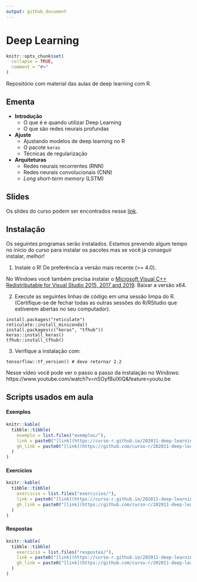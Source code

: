 ```yaml
---
output: github_document
---
```


# Deep Learning

<!-- README.md is generated from README.Rmd. Please edit that file -->

```r
knitr::opts_chunk$set(
  collapse = TRUE,
  comment = "#>"
)
```

Repositório com material das aulas de deep learning com R.

## Ementa

- **Introdução**
  - O que é e quando utilizar Deep Learning
  - O que são redes neurais profundas
- **Ajuste**
  - Ajustando modelos de deep learning no R
  - O pacote `keras`
  - Técnicas de regularização
- **Arquiteturas**
  - Redes neurais recorrentes (RNN)
  - Redes neurais convolucionais (CNN)
  - *Long short-term memory* (LSTM)

## Slides

Os slides do curso podem ser encontrados nesse [link](https://curso-r.github.io/202011-deep-learning/slides).

## Instalação

Os seguintes programas serão instalados. Estamos prevendo algum tempo no início do curso para instalar os pacotes mas se você já conseguir instalar, melhor!


1) Instale o R! De preferência a versão mais recente (>= 4.0).

No Windows você também precisa instalar o [Microsoft Visual C++ Redistributable for Visual Studio 2015, 2017 and 2019](https://support.microsoft.com/help/2977003/the-latest-supported-visual-c-downloads). Baixar a versão x64.

2) Execute as seguintes linhas de código em uma sessão limpa do R. (Certifique-se de fechar todas as outras sessões do R/RStudio que estiverem abertas no seu computador).

```
install.packages("reticulate")
reticulate::install_miniconda()
install.packages(c("keras", "tfhub"))
keras::install_keras()
tfhub::install_tfhub()
```

3) Verifique a instalação com:

```
tensorflow::tf_version() # deve retornar 2.2
```

Nesse vídeo você pode ver o passo a passo da instalação no Windows: https://www.youtube.com/watch?v=nSOyfBulXlQ&feature=youtu.be

## Scripts usados em aula

#### Exemplos 

```r
knitr::kable(
  tibble::tibble(
    exemplo = list.files("exemplos/"),
    link = paste0("[link](https://curso-r.github.io/202011-deep-learning/exemplos/", exemplo, ")"),
    gh_link = paste0("[link](https://github.com/curso-r/202011-deep-learning/blob/main/exemplos/", exemplo, ")")
  )
)
```

#### Exercicios

```r
knitr::kable(
  tibble::tibble(
    exercicio = list.files("exercicios/"),
    link = paste0("[link](https://curso-r.github.io/202011-deep-learning/exemplos/", exercicio, ")"),
    gh_link = paste0("[link](https://github.com/curso-r/202011-deep-learning/blob/main/exemplos/", exercicio, ")")
  )
)
```

#### Respostas

```r
knitr::kable(
  tibble::tibble(
    exercicio = list.files("respostas/"),
    link = paste0("[link](https://curso-r.github.io/202011-deep-learning/exemplos/", exercicio, ")"),
    gh_link = paste0("[link](https://github.com/curso-r/202011-deep-learning/blob/main/exemplos/", exercicio, ")")
  )
)
```
